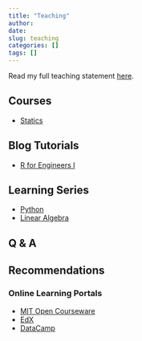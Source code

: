 ```yaml
---
title: "Teaching"
author:
date: 
slug: teaching
categories: []
tags: []
---
```


Read my full teaching statement [here](\post\2019\04\08\teaching-statement).

## Courses

* [Statics](\resources\courses\statics)

## Blog Tutorials

* [R for Engineers I](\resources\blogs\r-for-engineers-basics) 

## Learning Series

* [Python](\post\1\01\01\learning-python-py-series)
* [Linear Algebra](\post\2019\03\14\intro)

## Q & A 


## Recommendations

### Online Learning Portals

* [MIT Open Courseware](https://www.youtube.com/user/MIT)
* [EdX](https://www.edx.org/)
* [DataCamp](https://www.datacamp.com/)